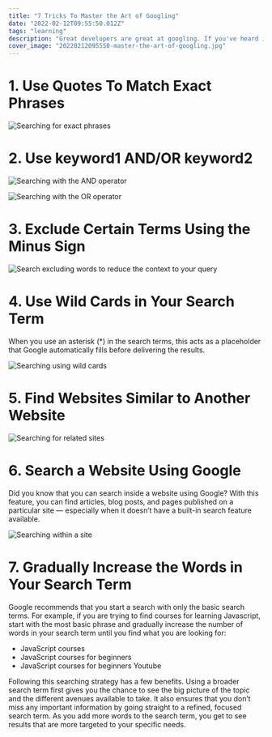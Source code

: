 ```yaml
---
title: "7 Tricks To Master the Art of Googling"
date: "2022-02-12T09:55:50.012Z"
tags: "learning"
description: "Great developers are great at googling. If you've heard it, you've heard right. Googling is a must-know skill for developers. It can help you effectively search for a solution to a problem or an error. If you want to find the right answer to a problem, you need to know how to ask the right question. This lifelong key skill can save a lot of your time and effort."
cover_image: "20220212095550-master-the-art-of-googling.jpg"
---
```


# 1\. Use Quotes To Match Exact Phrases

<img src="/images/20220212095550-query.png" alt="Searching for exact phrases" />

# 2\. Use keyword1 AND/OR keyword2

<img
  src="/images/20220212095550-and.png"
  alt="Searching with the AND operator"
/>

<img src="/images/20220212095550-or.png" alt="Searching with the OR operator" />

# 3\. Exclude Certain Terms Using the Minus Sign

<img
  src="/images/20220212095550-minus.png"
  alt="Search excluding words to reduce the context to your query"
/>

# 4\. Use Wild Cards in Your Search Term

When you use an asterisk (\*) in the search terms, this acts as a placeholder that Google automatically fills before delivering the results.

<img
  src="/images/20220212095550-wild-card.png"
  alt="Searching using wild cards"
/>

# 5\. Find Websites Similar to Another Website

<img
  src="/images/20220212095550-related.png"
  alt="Searching for related sites"
/>

# 6\. Search a Website Using Google

Did you know that you can search inside a website using Google? With this feature, you can find articles, blog posts, and pages published on a particular site — especially when it doesn’t have a built-in search feature available.

<img
  src="/images/20220212095550-search-website.png"
  alt="Searching within a site"
/>

# 7\. Gradually Increase the Words in Your Search Term

Google recommends that you start a search with only the basic search terms. For example, if you are trying to find courses for learning Javascript, start with the most basic phrase and gradually increase the number of words in your search term until you find what you are looking for:

- JavaScript courses
- JavaScript courses for beginners
- JavaScript courses for beginners Youtube

Following this searching strategy has a few benefits. Using a broader search term first gives you the chance to see the big picture of the topic and the different avenues available to take. It also ensures that you don’t miss any important information by going straight to a refined, focused search term. As you add more words to the search term, you get to see results that are more targeted to your specific needs.
